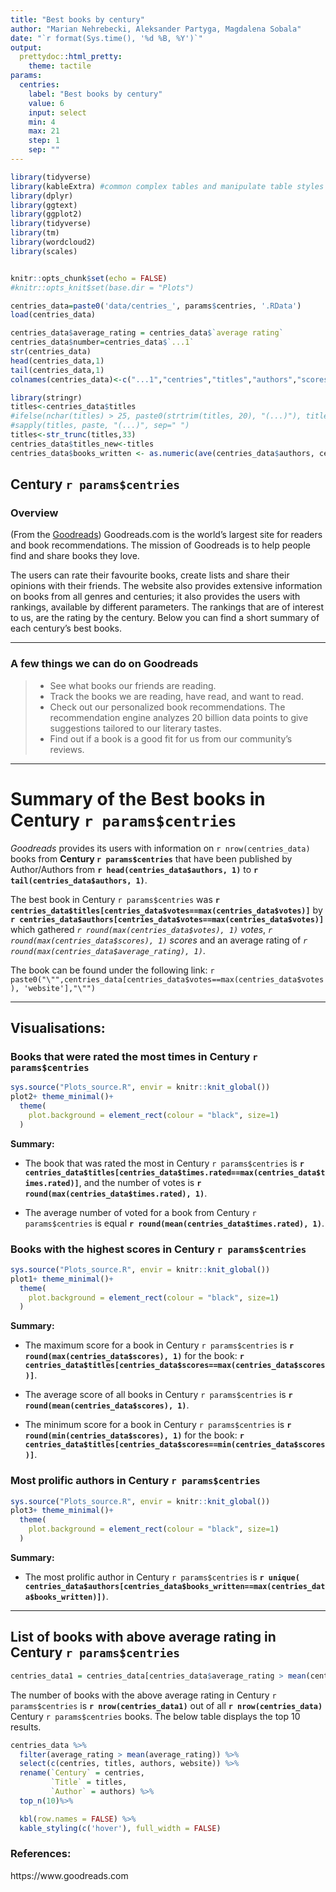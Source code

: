 ```yaml
---
title: "Best books by century"
author: "Marian Nehrebecki, Aleksander Partyga, Magdalena Sobala"
date: "`r format(Sys.time(), '%d %B, %Y')`"
output:
  prettydoc::html_pretty:
    theme: tactile
params:
  centries: 
    label: "Best books by century"
    value: 6
    input: select
    min: 4
    max: 21
    step: 1
    sep: ""
---
```


```r
library(tidyverse)
library(kableExtra) #common complex tables and manipulate table styles
library(dplyr)
library(ggtext)
library(ggplot2)
library(tidyverse)
library(tm)
library(wordcloud2)
library(scales)


knitr::opts_chunk$set(echo = FALSE)
#knitr::opts_knit$set(base.dir = "Plots")

centries_data=paste0('data/centries_', params$centries, '.RData')
load(centries_data)

centries_data$average_rating = centries_data$`average rating`
centries_data$number=centries_data$`...1`
str(centries_data)
head(centries_data,1)
tail(centries_data,1)
colnames(centries_data)<-c("...1","centries","titles","authors","scores","votes","website","average rating","times.rated","average_rating","number")
```
```r
library(stringr)
titles<-centries_data$titles
#ifelse(nchar(titles) > 25, paste0(strtrim(titles, 20), "(...)"), titles)
#sapply(titles, paste, "(...)", sep=" ")
titles<-str_trunc(titles,33)
centries_data$titles_new<-titles
centries_data$books_written <- as.numeric(ave(centries_data$authors, centries_data$authors, FUN = length))
```
## **Century `r params$centries`**

### Overview

(From the [Goodreads](https://www.goodreads.com)) Goodreads.com is the world’s largest site for readers and book recommendations. The mission of Goodreads is to help people find and share books they love.

The users can rate their favourite books, create lists and share their opinions with their friends. The website also provides extensive information on books from all genres and centuries; it also provides the users with rankings, available by different parameters. The rankings that are of interest to us, are the rating by the century. Below you can find a short summary of each century's best books.

***


### A few things we can do on Goodreads

>* See what books our friends are reading. <br>
>* Track the books we are reading, have read, and want to read.<br>
>* Check out our personalized book recommendations. The recommendation engine analyzes 20 billion data points to give suggestions tailored to our literary tastes. <br>
>* Find out if a book is a good fit for us from our community’s reviews.



***

# Summary of the Best books in Century `r params$centries`

*Goodreads* provides its users with information on `r nrow(centries_data)` books from **Century `r params$centries`** that have been published by Author/Authors from **`r head(centries_data$authors, 1)`** to **`r tail(centries_data$authors, 1)`**.

The best book in Century `r params$centries` was **`r centries_data$titles[centries_data$votes==max(centries_data$votes)]`**  by **`r centries_data$authors[centries_data$votes==max(centries_data$votes)]`** which gathered *`r round(max(centries_data$votes), 1)` votes*, *`r round(max(centries_data$scores), 1)` scores* and an average rating of *`r round(max(centries_data$average_rating), 1)`*. 

The book can be found under the following link:
`r paste0("\"",centries_data[centries_data$votes==max(centries_data$votes), 'website'],"\"")`


***


## Visualisations: {.tabset}



### Books that were rated the most times in Century `r params$centries`

```r
sys.source("Plots_source.R", envir = knitr::knit_global())
plot2+ theme_minimal()+
  theme(
    plot.background = element_rect(colour = "black", size=1)
  )
``` 
**Summary:** 

* The book that was rated the most in Century `r params$centries` is **`r centries_data$titles[centries_data$times.rated==max(centries_data$times.rated)]`**, and the number of votes is **`r round(max(centries_data$times.rated), 1)`**.

* The average number of voted for a book from Century `r params$centries` is equal **`r round(mean(centries_data$times.rated), 1)`**.

### Books with the highest scores in Century `r params$centries`

```r
sys.source("Plots_source.R", envir = knitr::knit_global())
plot1+ theme_minimal()+
  theme(
    plot.background = element_rect(colour = "black", size=1)
  )
```

**Summary:**

* The maximum score for a book in Century `r params$centries` is **`r round(max(centries_data$scores), 1)`** for the book: **`r centries_data$titles[centries_data$scores==max(centries_data$scores)]`**.

* The average score of all books in Century `r params$centries` is **`r round(mean(centries_data$scores), 1)`**.

* The minimum score for a book in Century `r params$centries` is **`r round(min(centries_data$scores), 1)`** for the book: **`r centries_data$titles[centries_data$scores==min(centries_data$scores)]`**.


### Most prolific authors in Century `r params$centries`

```r
sys.source("Plots_source.R", envir = knitr::knit_global())
plot3+ theme_minimal()+
  theme(
    plot.background = element_rect(colour = "black", size=1)
  )
``` 
**Summary:**

* The most prolific author in Century `r params$centries` is **`r unique( centries_data$authors[centries_data$books_written==max(centries_data$books_written)])`**.


***

## List of books with above average rating in Century `r params$centries`
```r

centries_data1 = centries_data[centries_data$average_rating > mean(centries_data$average_rating),]
```
The number of books with the above average rating in Century `r params$centries` is **`r nrow(centries_data1)`** out of all **`r nrow(centries_data)`** Century `r params$centries` books.
The below table displays the top 10 results.

```r

centries_data %>% 
  filter(average_rating > mean(average_rating)) %>% 
  select(c(centries, titles, authors, website)) %>% 
  rename(`Century` = centries,
         `Title` = titles,
         `Author` = authors) %>% 
  top_n(10)%>%

  kbl(row.names = FALSE) %>% 
  kable_styling(c('hover'), full_width = FALSE)


```

### References: 

https://www.goodreads.com
